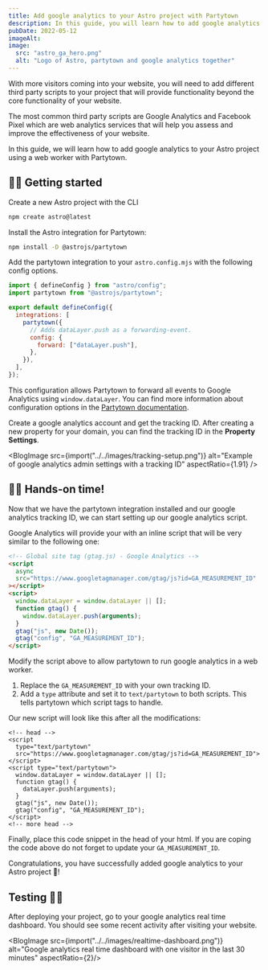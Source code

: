 ```yaml
---
title: Add google analytics to your Astro project with Partytown
description: In this guide, you will learn how to add google analytics to Astro without blocking the main thread using the partytown integration
pubDate: 2022-05-12
imageAlt: 
image:
  src: "astro_ga_hero.png"
  alt: "Logo of Astro, partytown and google analytics together"
---
```


With more visitors coming into your website, you will need to add different third party scripts to your project that will provide functionality beyond the core functionality of your website.

The most common third party scripts are Google Analytics and Facebook Pixel which are web analytics services that will help you assess and improve the effectiveness of your website.

In this guide, we will learn how to add google analytics to your Astro project using a web worker with Partytown.

## 🧑‍💻 Getting started

Create a new Astro project with the CLI

```bash
npm create astro@latest
```

Install the Astro integration for Partytown:

```bash
npm install -D @astrojs/partytown
```

Add the partytown integration to your `astro.config.mjs` with the following config options.

```js title="astro.config.mjs"
import { defineConfig } from "astro/config";
import partytown from "@astrojs/partytown";

export default defineConfig({
  integrations: [
    partytown({
      // Adds dataLayer.push as a forwarding-event.
      config: {
        forward: ["dataLayer.push"],
      },
    }),
  ],
});
```

This configuration allows Partytown to forward all events to Google Analytics using `window.dataLayer`. You can find more information about configuration options in the [Partytown documentation](https://partytown.builder.io/google-tag-manager#forward-events).

Create a google analytics account and get the tracking ID. After creating a new property for your domain, you can find the tracking ID in the **Property Settings**.

<BlogImage src={import("../../images/tracking-setup.png")} alt="Example of google analytics admin settings with a tracking ID" aspectRatio={1.91} />

## 👩‍🚀 Hands-on time!

Now that we have the partytown integration installed and our google analytics tracking ID, we can start setting up our google analytics script.

Google Analytics will provide your with an inline script that will be very similar to the following one:

```html
<!-- Global site tag (gtag.js) - Google Analytics -->
<script
  async
  src="https://www.googletagmanager.com/gtag/js?id=GA_MEASUREMENT_ID"
></script>
<script>
  window.dataLayer = window.dataLayer || [];
  function gtag() {
    window.dataLayer.push(arguments);
  }
  gtag("js", new Date());
  gtag("config", "GA_MEASUREMENT_ID");
</script>
```

Modify the script above to allow partytown to run google analytics in a web worker.

1. Replace the `GA_MEASUREMENT_ID` with your own tracking ID.
2. Add a `type` attribute and set it to `text/partytown` to both scripts. This tells partytown which script tags to handle.

Our new script will look like this after all the modifications:

```astro title="Layout.astro"
<!-- head -->
<script
  type="text/partytown"
  src="https://www.googletagmanager.com/gtag/js?id=GA_MEASUREMENT_ID">
</script>
<script type="text/partytown">
  window.dataLayer = window.dataLayer || [];
  function gtag() {
    dataLayer.push(arguments);
  }
  gtag("js", new Date());
  gtag("config", "GA_MEASUREMENT_ID");
</script>
<!-- more head -->
```

Finally, place this code snippet in the head of your html. If you are coping the code above do not forget to update your `GA_MEASUREMENT_ID`.

Congratulations, you have successfully added google analytics to your Astro project 🎉!

## Testing 👩‍🔬

After deploying your project, go to your google analytics real time dashboard. You should see some recent activity after visiting your website.

<BlogImage src={import("../../images/realtime-dashboard.png")} alt="Google analytics real time dashboard with one visitor in the last 30 minutes" aspectRatio={2}/>

